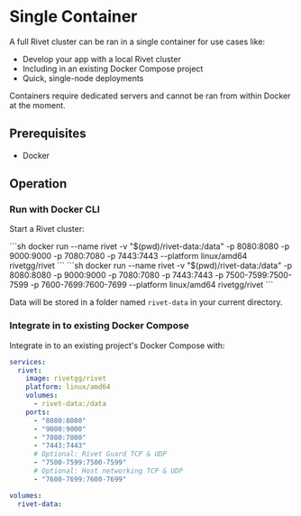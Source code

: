 # Single Container

A full Rivet cluster can be ran in a single container for use cases like:

- Develop your app with a local Rivet cluster
- Including in an existing Docker Compose project
- Quick, single-node deployments

<Warning title="Running container Actors not supported">
	Containers require dedicated servers and cannot be ran from within Docker at the moment.
</Warning>

## Prerequisites

- Docker

## Operation

### Run with Docker CLI

Start a Rivet cluster:

<Tabs>
<Tab title="Recommended">
```sh
docker run --name rivet -v "$(pwd)/rivet-data:/data" -p 8080:8080 -p 9000:9000 -p 7080:7080 -p 7443:7443 --platform linux/amd64 rivetgg/rivet
```
</Tab>
<Tab title="With Host Networking & TCP & UDP">
```sh
docker run --name rivet -v "$(pwd)/rivet-data:/data" -p 8080:8080 -p 9000:9000 -p 7080:7080 -p 7443:7443 -p 7500-7599:7500-7599 -p 7600-7699:7600-7699 --platform linux/amd64 rivetgg/rivet
```
</Tab>
</Tabs>

Data will be stored in a folder named `rivet-data` in your current directory.

### Integrate in to existing Docker Compose

Integrate in to an existing project's Docker Compose with:

```yaml
services:
  rivet:
    image: rivetgg/rivet
    platform: linux/amd64
    volumes:
      - rivet-data:/data
    ports:
      - "8080:8080"
      - "9000:9000"
      - "7080:7080"
      - "7443:7443"
      # Optional: Rivet Guard TCP & UDP
      - "7500-7599:7500-7599"
      # Optional: Host networking TCP & UDP
      - "7600-7699:7600-7699"

volumes:
  rivet-data:
```

